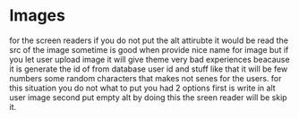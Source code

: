# Images 
for the screen readers if you do not put the alt attirubte it would be read the src of the image sometime is good when provide nice name for image but if you let user 
upload image it will give theme very bad experiences beacause it is generate the id of from database user id and stuff like that it will be few numbers some random characters
that makes not senes for the users.
for this situation you do not what to put you had 2 options first is write in alt user image second put empty alt by doing this the sreen reader will be skip it.
